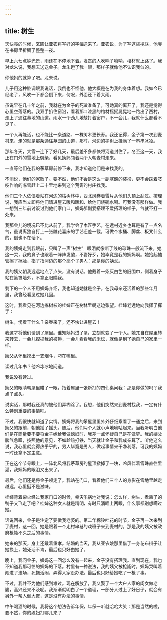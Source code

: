 ```yaml
---
---
---
```

title: 树生
---




天快亮的时候，玄圃让亚农将写好的字幅送来了。亚农说，为了写这些挽联，他爹在书房里折腾了整整一夜。

早上六七点钟光景，雨还在不停地下着。发丧的人吹响了唢呐，棺材就上路了。我对龙朱说，我想去送送金子。龙朱瞪了我一眼，那样子就像他不认识我似的。

你他妈的就算了吧。龙朱说。

儿子用这种腔调跟我说话，我倒也不怪他。他大概是在为我的身体着想。我如今已经老了，风吹一下都会倒下来，何况，外面还下着大雨。

虽说早在几十年之前，我就在为金子的死做准备了，可她真的离开了，我还是觉得心里空落落的。我双手扒住窗沿，看着那口漆黑的棺材摇摇晃晃地一路出了西村，走上了通往墓地的山道。雨水一个劲儿地敲打着窗户，不一会儿，我就什么都看不见了。

一个人再能活，也不能比一条道路、一棵树木更长寿。我还记得，金子第一次到麦村来，走的就是那条通往墓园的山道，那时，河边的榆树上挂满了一串串冰凌。

那年冬天，大雪一连下了好几天，最后差不多都快将河道封住了。冬至这一天，我正在门外的雪地上劈柴，看见姨妈领着两个人朝麦村走来。

一直等他们在我的茅草房前停下来，我才知道他们是来找我的。

不消说，他们的家败了。要不然，他们不会是这么一副寒酸的装扮，更不会踩着吱吱作响的冻雪赶上二十里地来到这个荒僻的村庄找我。

他们三个人依偎着站在河边的枯树林中，西北风卷着雪片从他们头顶上刮过。按理说，我应当立即将他们请进屋去暖和暖和，给他们烧碗水喝。可我没有那样做。我一想到三年前讨饭讨到他们家门口，姨妈那副爱搭理不爱搭理的样子，气就不打一处来。

我那会儿的境况已不比从前了，我学会了木匠手艺，在远村近乡也算是有了一点名气，虽说离独自打上一张雕花喜床的手艺还差一截，可做个水桶、脚盆、板凳什么的，倒也不在话下。

我的姨妈走到我跟前，只叫了一声“树生”，眼泪就像断了线的珍珠一般流下来。她这一哭，我的鼻子也跟着一阵阵发酸，不管好歹，她毕竟是我的姨妈啊。她抬起袖管擦了擦脸，指了指河边的那个高个子男人：那是你的姨父。

我的姨父朝我远远地点了点头，没有说话。他戴着一条灰白色的旧围巾，侧着身子站在篱笆墙外，不拿正眼瞧我。

剩下的一个人不用姨妈介绍，我也知道她就是金子。在我母亲还活着的那些年月里，我曾经看见过她几回。

这时，我看见在河边拣树枝的桂婶正在树林里朝这边张望。桂婶老远地向我挥了挥手：

树生，愣着干什么？亲眷来了，还不快让进屋去！

我这才将他们请到了屋里。谁知姨妈进了屋，立刻就变了一个人。她兀自在屋里转来转去，一会儿捏捏我的被褥，一会儿看看我的米坛，就像是到了她自己的家里一样。

姨父从怀里摸出一支烟斗，叼在嘴里。

读过几年书？他冷冰冰地问道。

我说没有读过。

姨父的眼睛朝屋里瞄了一眼，指着屋里一张新打的四仙桌问我：那是你做的吗？我点了点头。

说实话，那时我还真的被他们弄糊涂了。我想，他们突然来到麦村找我，一定有什么特别重要的事情吧。

不过，我很快就知道了实情。姨妈将我的茅屋里里外外仔细察看了一通之后，来到姨父的跟前，朝他摇了摇头。随后，他们两个人就小声地嘀咕起来。当我听明白他们是在商量要不要将金子嫁给我做媳妇时，我差一点怀疑自己是在做梦。我的姨父脾气急躁，按照他的意见，不如趁热打铁，当天就让金子和我成亲算了。听他这么说，我心里就变得热乎乎的，男人毕竟是男人，做起事情来干净利落，可我的姨妈一时还拿不定主意。

正在这个节骨眼上，一阵北风将我茅草房的屋顶掀掉了一块，冷风伴着雪珠直往里灌，我姨妈的眼泪又出来了。

最后，他们还是将金子领走了。我站在门口，看着他们三个人的身影在雪地里越走越远，心里挺不是滋味。

桂婶背着柴火经过我家门口的时候，幸灾乐祸地对我说：怎么样，树生，煮熟了的鸭子又飞走了吧？桂婶这种女人就是精明，有时只消瞄上两眼，什么事都别想瞒过她。

话说回来，金子是注定了要做我老婆的。第二年棉铃吐花的时节，金子再一次来到了麦村，这一回，她是跟着一个走村串巷的戏班子来到麦村的。那是我的姨父被政府枪毙不久之后的事情。

她来的那天，身上还戴着重孝。结婚的当天，我从亚农娘那里借了一身花布褂子让她换上，她死活不肯，最后也只好由她了。

晚上，我问金子，姨妈这一回怎么没有一起来，金子没有搭理我。直到现在，我也不知道我那可怜的姨妈的下落。村里有一种说法，我的姨父被枪毙时，姨妈哭叫着闯进了法场，死拖活闹，弄得人家没办法，最后也只好给她吃了一枪了事。

不过，我并不为他们感到难过。现在解放了，我又娶了一个大户人家的闺女做老婆，高兴还来不及呢。我渐渐就明白了一个道理，一部分人过上了好日子，就会有另外一帮人倒大霉，这是没有办法的事情。

中午喝酒的时候，我将这个想法告诉年保，年保一听就哈哈大笑：那是当然的啦，要不然，你的媳妇打哪儿来？